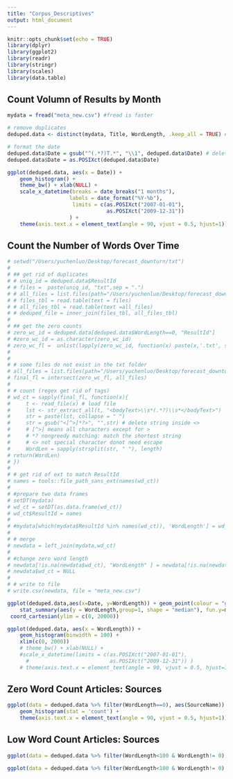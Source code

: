 ```yaml
---
title: "Corpus_Descriptives"
output: html_document
---
```


```r
knitr::opts_chunk$set(echo = TRUE)
library(dplyr)
library(ggplot2)
library(readr)
library(stringr)
library(scales)
library(data.table)

```

## Count Volumn of Results by Month
```r
mydata = fread("meta_new.csv") #fread is faster

# remove duplicates
deduped.data <- distinct(mydata, Title, WordLength, .keep_all = TRUE) #based in title and word count

# format the date
deduped.data$Date = gsub("^(.*?)T.*", "\\1", deduped.data$Date) # delete hours
deduped.data$Date = as.POSIXct(deduped.data$Date)

ggplot(deduped.data, aes(x = Date)) + 
    geom_histogram() +
    theme_bw() + xlab(NULL) +
    scale_x_datetime(breaks = date_breaks("1 months"),
                    labels = date_format("%Y-%b"), 
                     limits = c(as.POSIXct("2007-01-01"), 
                                as.POSIXct("2009-12-31")) 
                    ) + 
    theme(axis.text.x = element_text(angle = 90, vjust = 0.5, hjust=1))
```


## Count the Number of Words Over Time 

```r
# setwd("/Users/yuchenluo/Desktop/forecast_downturn/txt") 
# 
# ## get rid of duplicates
# # uniq_id = deduped.data$ResultId 
# # files =  paste(uniq_id, "txt",sep = ".")
# # all_files = list.files(path="/Users/yuchenluo/Desktop/forecast_downturn/txt",pattern = "*.txt")
# # files_tbl = read.table(text = files) 
# # all_files_tbl = read.table(text =all_files)
# # deduped_file = inner_join(files_tbl, all_files_tbl)
# 
# ## get the zero counts
# zero_wc_id = deduped.data[deduped.data$WordLength==0, "ResultId"]
# #zero_wc_id = as.character(zero_wc_id)
# zero_wc_fl =  unlist(lapply(zero_wc_id, function(x) paste(x,'.txt', sep = "")))
# 
# 
# # some files do not exist in the txt folder
# all_files = list.files(path="/Users/yuchenluo/Desktop/forecast_downturn/txt",pattern = "*.txt")
# final_fl = intersect(zero_wc_fl, all_files)
# 
# # count (regex get rid of tags)
# wd_ct = sapply(final_fl, function(x){
#     t <- read_file(x) # load file
#     lst <- str_extract_all(t, "<bodyText>\\s*(.*?)\\s*</bodyText>")
#     str = paste(lst, collapse = " ") 
#     str = gsub("<[^>]*?>", "",str) # delete string inside <>
#     # [^>] means all characters except for >
#     # *? nongreedy matching: match the shortest string
#     # <> not special character donot need escape
#     WordLen = sapply(strsplit(str, " "), length)
# return(WordLen)
# })
# 
# # get rid of ext to match ResultId
# names = tools::file_path_sans_ext(names(wd_ct))
# 
# #prepare two data frames
# setDT(mydata)
# wd_ct = setDT(as.data.frame(wd_ct))
# wd_ct$ResultId = names
# 
# #mydata[which(mydata$ResultId %in% names(wd_ct)), 'WordLength'] = wd_ct
# 
# # merge
# newdata = left_join(mydata,wd_ct)
# 
# #change zero word length
# newdata[!is.na(newdata$wd_ct), "WordLength" ] = newdata[!is.na(newdata$wd_ct), "wd_ct" ]
# newdata$wd_ct = NULL
# 
# # write to file 
# write.csv(newdata, file = "meta_new.csv")
```


```r
ggplot(deduped.data,aes(x=Date, y=WordLength)) + geom_point(colour = "grey") +     
    stat_summary(aes(y = WordLength,group=1, shape = "median"), fun.y=median, colour="red", size = 1, geom="smooth",group=1, show.legend = TRUE)   +      scale_shape_manual("", values=c("mean"="x")) +
 coord_cartesian(ylim = c(0, 20000)) 

```
```r
ggplot(deduped.data, aes(x = WordLength)) + 
    geom_histogram(binwidth = 100) +
    xlim(c(0, 2000))
    # theme_bw() + xlab(NULL) +
    #scale_x_datetime(limits = c(as.POSIXct("2007-01-01"), 
      #                          as.POSIXct("2009-12-31")) ) 
    # theme(axis.text.x = element_text(angle = 90, vjust = 0.5, hjust=1))```

```

## Zero Word Count Articles: Sources

```r
ggplot(data = deduped.data %>% filter(WordLength==0), aes(SourceName)) + 
    geom_histogram(stat = 'count') +
    theme(axis.text.x = element_text(angle = 90, vjust = 0.5, hjust=1))
```

## Low Word Count Articles: Sources

```r
ggplot(data = deduped.data %>% filter(WordLength<100 & WordLength!= 0), aes(SourceName)) + geom_histogram(stat = 'count') + theme(axis.ticks=element_blank(), axis.text.x = element_blank(), axis.title.x = element_blank()) + labs(y = "all sources", caption = "All low count sources")

ggplot(data = deduped.data %>% filter(WordLength<100 & WordLength!= 0) %>% group_by(SourceName) %>% summarise(n = n()) %>% filter(n>100) , aes(x=SourceName, y = n) )+ geom_bar(stat = 'identity') + theme(axis.text.x = element_text(angle = 90, vjust = 0.5, hjust=1)) +labs(y = "Count", caption = "Top 5 low word count sources")
 
```
